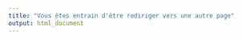 ```yaml
---
title: "Vous êtes entrain d'être rediriger vers une autre page"
output: html_document
---
```

<script type="text/javascript">
  var pageArr = ["https://www.youtube.com/watch?v=cfxs_WxswWg", "https://www.youtube.com/watch?v=hxp07UVZs7o"]; 
  document.location.href = pageArr[Math.ceil(Math.random()*2)-1];
    </script>
